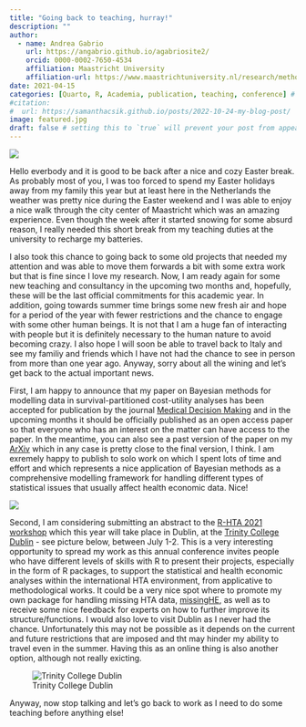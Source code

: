 ```yaml
---
title: "Going back to teaching, hurray!"
description: ""
author:
  - name: Andrea Gabrio
    url: https://angabrio.github.io/agabriosite2/
    orcid: 0000-0002-7650-4534
    affiliation: Maastricht University
    affiliation-url: https://www.maastrichtuniversity.nl/research/methodology-and-statistics
date: 2021-04-15
categories: [Quarto, R, Academia, publication, teaching, conference] # self-defined categories
#citation: 
#  url: https://samanthacsik.github.io/posts/2022-10-24-my-blog-post/ 
image: featured.jpg
draft: false # setting this to `true` will prevent your post from appearing on your listing page until you're ready!
---
```


![](featured.jpg){fig-align="center"}

Hello everbody and it is good to be back after a nice and cozy Easter break. As probably most of you, I was too forced to spend my Easter holidays away from my family this year but at least here in the Netherlands the weather was pretty nice during the Easter weekend and I was able to enjoy a nice walk through the city center of Maastricht which was an amazing experience. Even though the week after it started snowing for some absurd reason, I really needed this short break from my teaching duties at the university to recharge my batteries. 

I also took this chance to going back to some old projects that needed my attention and was able to move them forwards a bit with some extra work but that is fine since I love my research. Now, I am ready again for some new teaching and consultancy in the upcoming two months and, hopefully, these will be the last official commitments for this academic year. In addition, going towards summer time brings some new fresh air and hope for a period of the year with fewer restrictions and the chance to engage with some other human beings. It is not that I am a huge fan of interacting with people but it is definitely necessary to the human nature to avoid becoming crazy. I also hope I will soon be able to travel back to Italy and see my familiy and friends which I have not had the chance to see in person from more than one year ago. Anyway, sorry about all the wining and let's get back to the actual important news.

First, I am happy to announce that my paper on Bayesian methods for modelling data in survival-partitioned cost-utility analyses has been accepted for publication by the journal [Medical Decision Making](https://journals.sagepub.com/home/mdm) and in the upcoming months it should be officially published as an open access paper so that everyone who has an interest on the matter can have access to the paper. In the meantime, you can also see a past version of the paper on my [ArXiv](https://arxiv.org/abs/2011.10732) which in any case is pretty close to the final version, I think. I am exremely happy to publish to solo work on which I spent lots of time and effort and which represents a nice application of Bayesian methods as a comprehensive modelling framework for handling different types of statistical issues that usually affect health economic data. Nice!

![](https://media.giphy.com/media/j0XqrKuXvQgw035LFB/giphy.gif){fig-align="center"}

Second, I am considering submitting an abstract to the [R-HTA 2021 workshop](https://r-hta.org/events/workshop/2021/) which this year will take place in Dublin, at the [Trinity College Dublin](https://www.tcd.ie/tcpid/) - see picture below, between July 1-2. This is a very interesting opportunity to spread my work as this annual conference invites people who have different levels of skills with R to present their projects, especially in the form of R packages, to support 
the statistical and health economic analyses within the international HTA environment, from applicative to methodological works. It could be a very nice spot where to promote my own package for handling missing HTA data, [missingHE](https://cran.r-project.org/web/packages/missingHE/index.html),
as well as to receive some nice feedback for experts on how to further improve its structure/functions. I would also love to visit Dublin as I never had the chance. Unfortunately this may not be possible as it depends on the current and future restrictions that are imposed and tht may hinder my ability to travel even in the summer. Having this as an online thing is also another option, although not really exicting.     

![Trinity College Dublin](TCD.jpg){fig-align="center"}

Anyway, now stop talking and let's go back to work as I need to do some teaching before anything else! 
